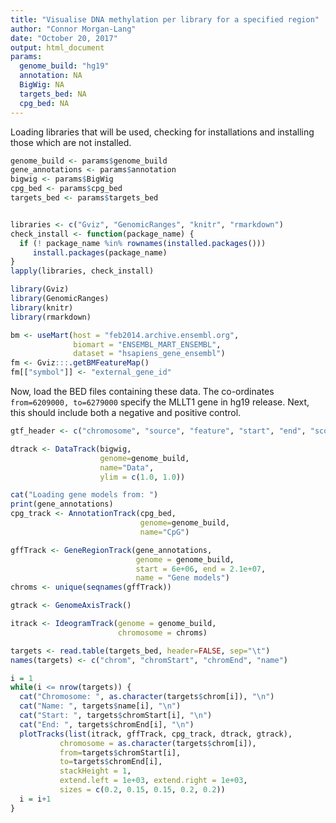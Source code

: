 ```yaml
---
title: "Visualise DNA methylation per library for a specified region"
author: "Connor Morgan-Lang"
date: "October 20, 2017"
output: html_document
params:
  genome_build: "hg19"
  annotation: NA
  BigWig: NA
  targets_bed: NA
  cpg_bed: NA
---
```


Loading libraries that will be used, checking for installations and installing those which are not installed. 

```r

genome_build <- params$genome_build
gene_annotations <- params$annotation
bigwig <- params$BigWig
cpg_bed <- params$cpg_bed 
targets_bed <- params$targets_bed


libraries <- c("Gviz", "GenomicRanges", "knitr", "rmarkdown")
check_install <- function(package_name) {
  if (! package_name %in% rownames(installed.packages()))
     install.packages(package_name)
}
lapply(libraries, check_install)

library(Gviz)
library(GenomicRanges)
library(knitr)
library(rmarkdown)

```

```r

bm <- useMart(host = "feb2014.archive.ensembl.org",
              biomart = "ENSEMBL_MART_ENSEMBL",
              dataset = "hsapiens_gene_ensembl")
fm <- Gviz:::.getBMFeatureMap()
fm[["symbol"]] <- "external_gene_id"

```

Now, load the BED files containing these data. The co-ordinates ```from=6209000, to=6279000``` specify the MLLT1 gene in hg19 release. Next, this should include both a negative and positive control.

```r
gtf_header <- c("chromosome", "source", "feature", "start", "end", "score", "strand", "frame", "attribute")

dtrack <- DataTrack(bigwig, 
                    genome=genome_build,
                    name="Data",
                    ylim = c(1.0, 1.0))

cat("Loading gene models from: ")
print(gene_annotations)
cpg_track <- AnnotationTrack(cpg_bed,
                             genome=genome_build,
                             name="CpG")

gffTrack <- GeneRegionTrack(gene_annotations,
                            genome = genome_build,
                            start = 6e+06, end = 2.1e+07,
                            name = "Gene models")
chroms <- unique(seqnames(gffTrack))

gtrack <- GenomeAxisTrack()

itrack <- IdeogramTrack(genome = genome_build,
                        chromosome = chroms)

```


```r

targets <- read.table(targets_bed, header=FALSE, sep="\t")
names(targets) <- c("chrom", "chromStart", "chromEnd", "name")

i = 1
while(i <= nrow(targets)) {
  cat("Chromosome: ", as.character(targets$chrom[i]), "\n")
  cat("Name: ", targets$name[i], "\n")
  cat("Start: ", targets$chromStart[i], "\n")
  cat("End: ", targets$chromEnd[i], "\n")
  plotTracks(list(itrack, gffTrack, cpg_track, dtrack, gtrack),
           chromosome = as.character(targets$chrom[i]),
           from=targets$chromStart[i],
           to=targets$chromEnd[i],
           stackHeight = 1,
           extend.left = 1e+03, extend.right = 1e+03,
           sizes = c(0.2, 0.15, 0.15, 0.2, 0.2))
  i = i+1
}

```
